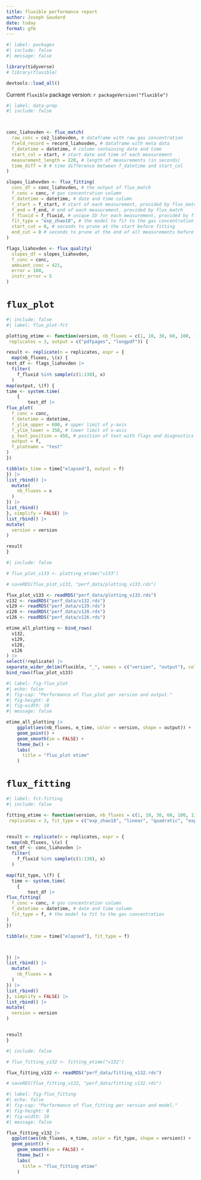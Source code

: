 ```yaml
---
title: fluxible performance report
author: Joseph Gaudard
date: today
format: gfm
---
```


```r
#| label: packages
#| include: false
#| message: false

library(tidyverse)
# library(fluxible)

devtools::load_all()

```

Current `fluxible` package version: `r packageVersion("fluxible")`

```r
#| label: data-prep
#| include: false



conc_liahovden <- flux_match(
  raw_conc = co2_liahovden, # dataframe with raw gas concentration
  field_record = record_liahovden, # dataframe with meta data
  f_datetime = datetime, # column containing date and time
  start_col = start, # start date and time of each measurement
  measurement_length = 220, # length of measurements (in seconds)
  time_diff = 0 # time difference between f_datetime and start_col
)

slopes_liahovden <- flux_fitting(
  conc_df = conc_liahovden, # the output of flux_match
  f_conc = conc, # gas concentration column
  f_datetime = datetime, # date and time column
  f_start = f_start, # start of each measurement, provided by flux_match
  f_end = f_end, # end of each measurement, provided by flux_match
  f_fluxid = f_fluxid, # unique ID for each measurement, provided by flux_match
  fit_type = "exp_zhao18", # the model to fit to the gas concentration
  start_cut = 0, # seconds to prune at the start before fitting
  end_cut = 0 # seconds to prune at the end of all measurements before fitting
)

flags_liahovden <- flux_quality(
  slopes_df = slopes_liahovden,
  f_conc = conc,
  ambient_conc = 421,
  error = 100,
  instr_error = 5
)
```

# `flux_plot`

```r
#| include: false
#| label: flux_plot-fct

plotting_etime <- function(version, nb_fluxes = c(1, 10, 30, 60, 100, 138),
 replicates = 3, output = c("pdfpages", "longpdf")) {

result <- replicate(n = replicates, expr = {
  map(nb_fluxes, \(x) {
test_df <- flags_liahovden |>
  filter(
    f_fluxid %in% sample(c(1:138), x)
  )
map(output, \(f) {
time <- system.time(
    {
        test_df |>
flux_plot(
  f_conc = conc,
  f_datetime = datetime,
  f_ylim_upper = 600, # upper limit of y-axis
  f_ylim_lower = 350, # lower limit of x-axis
  y_text_position = 450, # position of text with flags and diagnostics
  output = f,
  f_plotname = "test"
)
})

tibble(e_time = time["elapsed"], output = f)
}) |>
list_rbind() |>
  mutate(
    nb_fluxes = x
  )
}) |>
list_rbind()
}, simplify = FALSE) |>
list_rbind() |>
mutate(
  version = version
)

result
}

```

```r
#| include: false

# flux_plot_v133 <- plotting_etime("v133")

# saveRDS(flux_plot_v133, "perf_data/plotting_v133.rds")

flux_plot_v133 <- readRDS("perf_data/plotting_v133.rds")
v132 <- readRDS("perf_data/v132.rds")
v129 <- readRDS("perf_data/v129.rds")
v128 <- readRDS("perf_data/v128.rds")
v126 <- readRDS("perf_data/v126.rds")

etime_all_plotting <- bind_rows(
  v132,
  v129,
  v128,
  v126
) |>
select(!replicate) |>
separate_wider_delim(fluxible, "_", names = c("version", "output"), cols_remove = TRUE) |>
bind_rows(flux_plot_v133)

```

```r
#| label: fig-flux_plot
#| echo: false
#| fig-cap: "Performance of flux_plot per version and output."
#| fig-height: 8
#| fig-width: 10
#| message: false

etime_all_plotting |>
    ggplot(aes(nb_fluxes, e_time, color = version, shape = output)) +
    geom_point() +
    geom_smooth(se = FALSE) +
    theme_bw() +
    labs(
      title = "flux_plot etime"
    )
```

# `flux_fitting`

```r
#| label: fct-fitting
#| include: false

fitting_etime <- function(version, nb_fluxes = c(1, 10, 30, 60, 100, 138),
 replicates = 3, fit_type = c("exp_zhao18", "linear", "quadratic", "exp_tz")) {


result <- replicate(n = replicates, expr = {
  map(nb_fluxes, \(x) {
test_df <- conc_liahovden |>
  filter(
    f_fluxid %in% sample(c(1:138), x)
  )

map(fit_type, \(f) {
  time <- system.time(
    {
        test_df |>
flux_fitting(
  f_conc = conc, # gas concentration column
  f_datetime = datetime, # date and time column
  fit_type = f, # the model to fit to the gas concentration
)
})

tibble(e_time = time["elapsed"], fit_type = f)



}) |>
list_rbind() |>
  mutate(
    nb_fluxes = x
  )
}) |>
list_rbind()
}, simplify = FALSE) |>
list_rbind() |>
mutate(
  version = version
)


result
}

```

```r
#| include: false

# flux_fitting_v132 <- fitting_etime("v132")

flux_fitting_v132 <- readRDS("perf_data/fitting_v132.rds")

# saveRDS(flux_fitting_v132, "perf_data/fitting_v132.rds")

```

```r
#| label: fig-flux_fitting
#| echo: false
#| fig-cap: "Performance of flux_fitting per version and model."
#| fig-height: 8
#| fig-width: 10
#| message: false

flux_fitting_v132 |>
  ggplot(aes(nb_fluxes, e_time, color = fit_type, shape = version)) +
  geom_point() +
    geom_smooth(se = FALSE) +
    theme_bw() +
    labs(
      title = "flux_fitting etime"
    )
```
